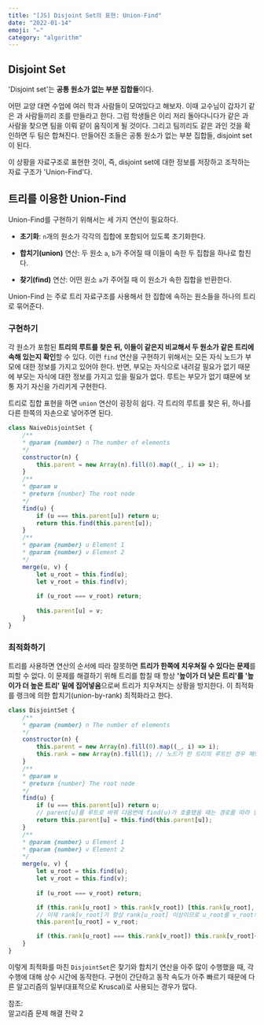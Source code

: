 ```yaml
---
title: "[JS] Disjoint Set의 표현: Union-Find"
date: "2022-01-14"
emoji: "✏️"
category: "algorithm"
---
```


## Disjoint Set
'Disjoint set'는 **공통 원소가 없는 부분 집합들**이다.

어떤 교양 대면 수업에 여러 학과 사람들이 모여있다고 해보자. 이때 교수님이 갑자기 같은 과 사람들끼리 조를 만들라고 한다.
그럼 학생들은 이리 저리 돌아다니다가 같은 과 사람을 찾으면 팀을 이뤄 같이 움직이게 될 것이다. 그리고 팀끼리도 같은 과인 것을 확인하면 두 팀은 합쳐진다.
만들어진 조들은 공통 원소가 없는 부분 집합들, disjoint set 이 된다.

이 상황을 자료구조로 표현한 것이, 즉, disjoint set에 대한 정보를 저장하고 조작하는 자료 구조가 'Union-Find'다.

## 트리를 이용한 Union-Find
Union-Find를 구현하기 위해서는 세 가지 연산이 필요하다.

- **초기화**: `n`개의 원소가 각각의 집합에 포함되어 있도록 초기화한다.

- **합치기(union)** 연산: 두 원소 `a`, `b`가 주어질 때 이들이 속한 두 집합을 하나로 합친다.

- **찾기(find)** 연산: 어떤 원소 `a`가 주어질 때 이 원소가 속한 집합을 반환한다.

Union-Find 는 주로 트리 자료구조를 사용해서 한 집합에 속하는 원소들을 하나의 트리로 묶어준다.

### 구현하기
각 원소가 포함된 **트리의 루트를 찾은 뒤, 이들이 같은지 비교해서 두 원소가 같은 트리에 속해 있는지 확인**할 수 있다.
이런 `find` 연산을 구현하기 위해서는 모든 자식 노드가 부모에 대한 정보를 가지고 있어야 한다.
반면, 부모는 자식으로 내려갈 필요가 없기 때문에 부모는 자식에 대한 정보를 가지고 있을 필요가 없다.
루트는 부모가 없기 떄문에 보통 자기 자신을 가리키게 구현한다.

트리로 집합 표현을 하면 `union` 연산이 굉장히 쉽다. 각 트리의 루트를 찾은 뒤, 하나를 다른 한쪽의 자손으로 넣어주면 된다.

```js
class NaiveDisjointSet {
    /**
    * @param {number} n The number of elements
    */
    constructor(n) {
        this.parent = new Array(n).fill(0).map((_, i) => i);
    }
    /**
    * @param u
    * @return {number} The root node
    */
    find(u) {
        if (u === this.parent[u]) return u;
        return this.find(this.parent[u]);
    }
    /**
    * @param {number} u Element 1
    * @param {number} v Element 2
    */
    merge(u, v) {
        let u_root = this.find(u);
        let v_root = this.find(v);
        
        if (u_root === v_root) return;
        
        this.parent[u] = v;
    }
}
```
### 최적화하기
트리를 사용하면 연산의 순서에 따라 잘못하면 **트리가 한쪽에 치우쳐질 수 있다는 문제**를 피할 수 없다.
이 문제를 해결하기 위해 트리를 합칠 때 항상 **'높이가 더 낮은 트리'를 '높이가 더 높은 트리' 밑에 집어넣음**으로써 트리가 치우쳐지는 상황을 방지한다.
이 최적화를 랭크에 의한 합치기(union-by-rank) 최적화라고 한다.

```js
class DisjointSet {
    /**
    * @param {number} n The number of elements
    */
    constructor(n) {
        this.parent = new Array(n).fill(0).map((_, i) => i);
        this.rank = new Array(n).fill(1); // 노드가 한 트리의 루트인 경우 해당 트리의 높이를 저장한다.
    }
    /**
    * @param u
    * @return {number} The root node
    */
    find(u) {
        if (u === this.parent[u]) return u;
        // parent[u]를 루트로 바꿔 다음번에 find(u)가 호출됐을 때는 경로를 따라 찾아 올라갈 필요가 없어지게 한다(경로 압축; path compression).
        return this.parent[u] = this.find(this.parent[u]);
    }
    /**
    * @param {number} u Element 1
    * @param {number} v Element 2
    */
    merge(u, v) {
        let u_root = this.find(u);
        let v_root = this.find(v);
        
        if (u_root === v_root) return;

        if (this.rank[u_root] > this.rank[v_root]) [this.rank[u_root], this.rank[v_root]] = [this.rank[v_root], this.rank[u_root]];
        // 이제 rank[v_root]가 항상 rank[u_root] 이상이므로 u_root를 v_root의 자식으로 넣는다.
        this.parent[u_root] = v_root;

        if (this.rank[u_root] === this.rank[v_root]) this.rank[v_root]++;
    }
}
```

이렇게 최적화를 마친 `DisjointSet`은 찾기와 합치기 연산을 아주 많이 수행했을 때, 각 수행에 대해 상수 시간에 동작한다.
구현이 간단하고 동작 속도가 아주 빠르기 때문에 다른 알고리즘의 일부(대표적으로 Kruscal)로 사용되는 경우가 많다.

참조:  
알고리즘 문제 해결 전략 2